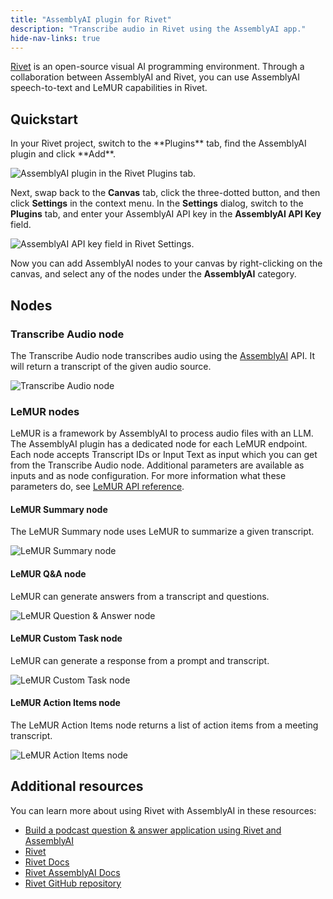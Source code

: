 ```yaml
---
title: "AssemblyAI plugin for Rivet"
description: "Transcribe audio in Rivet using the AssemblyAI app."
hide-nav-links: true
---
```


[Rivet](https://rivet.ironcladapp.com/) is an open-source visual AI programming environment.
Through a collaboration between AssemblyAI and Rivet, you can use AssemblyAI speech-to-text and LeMUR capabilities in Rivet.

## Quickstart

<Steps>
<Step>
In your Rivet project, switch to the **Plugins** tab, find the AssemblyAI plugin and click **Add**.

![AssemblyAI plugin in the Rivet Plugins tab.](../../assets/img/integrations/rivet/1-plugins.png)

</Step>
<Step>

Next, swap back to the **Canvas** tab, click the three-dotted button, and then click **Settings** in the context menu.
In the **Settings** dialog, switch to the **Plugins** tab, and enter your AssemblyAI API key in the **AssemblyAI API Key** field.

![AssemblyAI API key field in Rivet Settings.](../../assets/img/integrations/rivet/2-settings.png)

</Step>
<Step>

Now you can add AssemblyAI nodes to your canvas by right-clicking on the canvas, and select any of the nodes under the **AssemblyAI** category.

</Step>
</Steps>

## Nodes

### Transcribe Audio node

The Transcribe Audio node transcribes audio using the [AssemblyAI](https://www.assemblyai.com/) API. It will return a transcript of the given audio source.

![Transcribe Audio node](../../assets/img/integrations/rivet/transcribe-audio-node.png)

### LeMUR nodes

LeMUR is a framework by AssemblyAI to process audio files with an LLM.
The AssemblyAI plugin has a dedicated node for each LeMUR endpoint.
Each node accepts Transcript IDs or Input Text as input which you can get from the Transcribe Audio node. Additional parameters are available as inputs and as node configuration. For more information what these parameters do, see [LeMUR API reference](https://www.assemblyai.com/docs/api-reference/lemur).

#### LeMUR Summary node

The LeMUR Summary node uses LeMUR to summarize a given transcript.

![LeMUR Summary node](../../assets/img/integrations/rivet/lemur-summary-node.png)

#### LeMUR Q&A node

LeMUR can generate answers from a transcript and questions.

![LeMUR Question & Answer node](../../assets/img/integrations/rivet/lemur-qna-node.png)

#### LeMUR Custom Task node

LeMUR can generate a response from a prompt and transcript.

![LeMUR Custom Task node](../../assets/img/integrations/rivet/lemur-task-node.png)

#### LeMUR Action Items node

The LeMUR Action Items node returns a list of action items from a meeting transcript.

![LeMUR Action Items node](../../assets/img/integrations/rivet/lemur-action-items-node.png)

## Additional resources

You can learn more about using Rivet with AssemblyAI in these resources:

- [Build a podcast question & answer application using Rivet and AssemblyAI](https://www.assemblyai.com/blog/podcast-qa-application-rivet/)
- [Rivet](https://rivet.ironcladapp.com/)
- [Rivet Docs](https://rivet.ironcladapp.com/docs)
- [Rivet AssemblyAI Docs](https://rivet.ironcladapp.com/docs/user-guide/plugins/built-in/assemblyai)
- [Rivet GitHub repository](https://github.com/ironclad/rivet)
